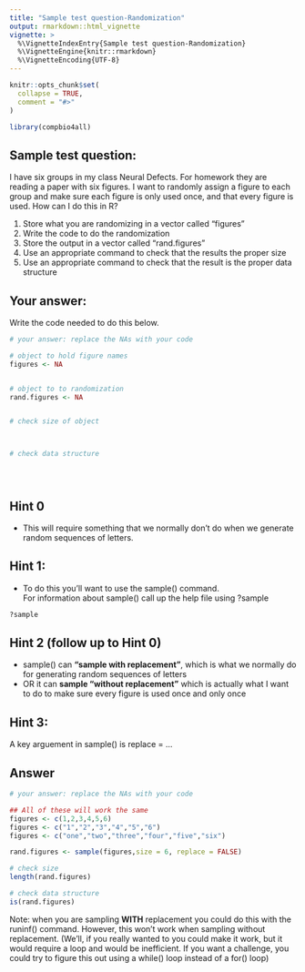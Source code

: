 ```yaml
---
title: "Sample test question-Randomization"
output: rmarkdown::html_vignette
vignette: >
  %\VignetteIndexEntry{Sample test question-Randomization}
  %\VignetteEngine{knitr::rmarkdown}
  %\VignetteEncoding{UTF-8}
---
```


```r
knitr::opts_chunk$set(
  collapse = TRUE,
  comment = "#>"
)
```

```r
library(compbio4all)
```



## Sample test question:

I have six groups in my class Neural Defects.  For homework they are reading a paper with six figures.  I want to randomly assign a figure to each group and make sure each figure is only used once, and that every figure is used.  How can I do this in R? 

1. Store what you are randomizing in a vector called "figures"
2. Write the code to do the randomization
3. Store the output in a vector called "rand.figures"
4. Use an appropriate command to check that the results the proper size
5. Use an appropriate command to check that the result is the proper data structure



## Your answer:

Write the code needed to do this below.

```r
# your answer: replace the NAs with your code

# object to hold figure names
figures <- NA


# object to to randomization
rand.figures <- NA


# check size of object



# check data structure





```


## Hint 0

* This will require something that we normally don't do when we generate random sequences of letters.


## Hint 1:

* To do this you'll want to use the sample() command.  
For information about sample() call up the help file using ?sample

```r

?sample

```



## Hint 2 (follow up to Hint 0)

* sample() can **"sample with replacement"**, which is what we normally do for generating random sequences of letters
* OR it can **sample "without replacement"** which is actually what I want to do to make sure every figure is used once and only once

## Hint 3:

A key arguement in sample() is replace = ...

## Answer

```r
# your answer: replace the NAs with your code

## All of these will work the same
figures <- c(1,2,3,4,5,6)
figures <- c("1","2","3","4","5","6")
figures <- c("one","two","three","four","five","six")

rand.figures <- sample(figures,size = 6, replace = FALSE)

# check size
length(rand.figures)

# check data structure
is(rand.figures)


```

Note: when you are sampling **WITH** replacement you could do this with the runinf() command.  However, this won't work when sampling without replacement.  (We'll, if you really wanted to you could make it work, but it would require a loop and would be inefficient.  If you want a challenge, you could try to figure this out using a while() loop instead of a for() loop)

